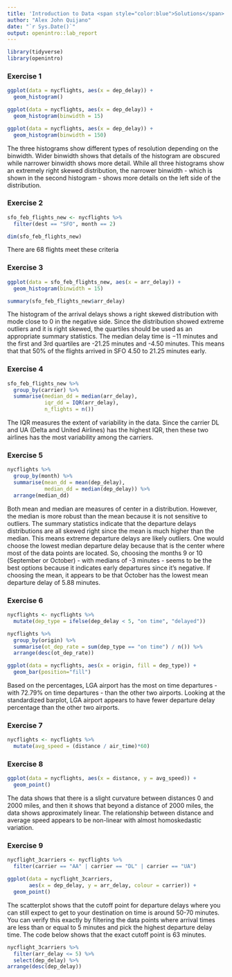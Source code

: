 ---
title: 'Introduction to Data <span style="color:blue">Solutions</span>'
author: "Alex John Quijano"
date: "`r Sys.Date()`"
output: openintro::lab_report
---

```{r load-packages, message=FALSE, warning=FALSE, paged.print=FALSE}
library(tidyverse)
library(openintro)
```

### Exercise 1

```{r histogram-1, message=FALSE, warning=FALSE}
ggplot(data = nycflights, aes(x = dep_delay)) +
  geom_histogram()
```

```{r histogram-2}
ggplot(data = nycflights, aes(x = dep_delay)) +
  geom_histogram(binwidth = 15)
```

```{r histogram-3}
ggplot(data = nycflights, aes(x = dep_delay)) +
  geom_histogram(binwidth = 150)
```

The three histograms show different types of resolution depending on the binwidth. Wider binwidth shows that details of the histogram are obscured while narrower binwidth shows more detail. While all three histograms show an extremely right skewed distribution, the narrower binwidth - which is shown in the second histogram - shows more details on the left side of the distribution.

### Exercise 2

```{r feb-flights}
sfo_feb_flights_new <- nycflights %>%
  filter(dest == "SFO", month == 2)

dim(sfo_feb_flights_new)
```

There are 68 flights meet these criteria

### Exercise 3

```{r feb-flights-histogram}
ggplot(data = sfo_feb_flights_new, aes(x = arr_delay)) +
  geom_histogram(binwidth = 15)
```

```{r feb-flights-summary-stats}
summary(sfo_feb_flights_new$arr_delay)
```

The histogram of the arrival delays shows a right skewed distribution with mode close to 0 in the negative side. Since the distribution showed extreme outliers and it is right skewed, the quartiles should be used as an appropriate summary statistics. The median delay time is $-11$ minutes and the first and 3rd quartiles are -21.25 minutes and -4.50 minutes. This means that that 50\% of the flights arrived in SFO 4.50 to 21.25 minutes early.

### Exercise 4

```{r feb-flights-iqr}
sfo_feb_flights_new %>%
  group_by(carrier) %>%
  summarise(median_dd = median(arr_delay), 
            iqr_dd = IQR(arr_delay), 
            n_flights = n())
```

The IQR measures the extent of variability in the data. Since the carrier DL and UA (Delta and United Airlines) has the highest IQR, then these two airlines has the most variability among the carriers.

### Exercise 5

```{r mean-and-median-month}
nycflights %>%
  group_by(month) %>%
  summarise(mean_dd = mean(dep_delay),
            median_dd = median(dep_delay)) %>%
  arrange(median_dd)
```

Both mean and median are measures of center in a distribution. However, the median is more robust than the mean because it is not sensitive to outliers. The summary statistics indicate that the departure delays distributions are all skewed right since the mean is much higher than the median. This means extreme departure delays are likely outliers. One would choose the lowest median departure delay because that is the center where most of the data points are located. So, choosing the months 9 or 10 (September or October) - with medians of -3 minutes - seems to be the best options because it indicates early departures since it's negative. If choosing the mean, it appears to be that October has the lowest mean departure delay of 5.88 minutes.

### Exercise 6

```{r flights-departure-rates}
nycflights <- nycflights %>%
  mutate(dep_type = ifelse(dep_delay < 5, "on time", "delayed"))

nycflights %>%
  group_by(origin) %>%
  summarise(ot_dep_rate = sum(dep_type == "on time") / n()) %>%
  arrange(desc(ot_dep_rate))
```

```{r flights-departure-rates-barplot}
ggplot(data = nycflights, aes(x = origin, fill = dep_type)) +
  geom_bar(position="fill")
```

Based on the percentages, LGA airport has the most on time departures - with 72.79% on time departures - than the other two airports. Looking at the standardized barplot, LGA airport appears to have fewer departure delay percentage than the other two airports.

### Exercise 7

```{r flights-avg-speed}
nycflights <- nycflights %>%
  mutate(avg_speed = (distance / air_time)*60)
```

### Exercise 8

```{r flights-avg-speed-scatterplot}
ggplot(data = nycflights, aes(x = distance, y = avg_speed)) +
  geom_point()
```

The data shows that there is a slight curvature between distances 0 and 2000 miles, and then it shows that beyond a distance of 2000 miles, the data shows approximately linear. The relationship between distance and average speed appears to be non-linear with almost homoskedastic variation.

### Exercise 9

```{r arrival-vs-departure-scatterplot}
nycflight_3carriers <- nycflights %>%
  filter(carrier == "AA" | carrier == "DL" | carrier == "UA")

ggplot(data = nycflight_3carriers, 
       aes(x = dep_delay, y = arr_delay, colour = carrier)) +
  geom_point()
```

The scatterplot shows that the cutoff point for departure delays where you can still expect to get to your destination on time is around 50-70 minutes. You can verify this exactly by filtering the data points where arrival times are less than or equal to 5 minutes and pick the highest departure delay time. The code below shows that the exact cutoff point is 63 minutes.

```{r on-time-cutoff}
nycflight_3carriers %>%
  filter(arr_delay <= 5) %>%
  select(dep_delay) %>%
arrange(desc(dep_delay))
```



